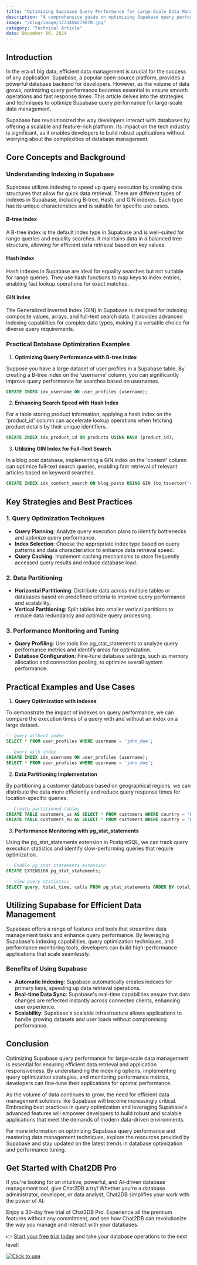 ```yaml
---
title: "Optimizing Supabase Query Performance for Large-Scale Data Management"
description: "A comprehensive guide on optimizing Supabase query performance for managing large-scale data efficiently."
image: "/blog/image/1733456279070.jpg"
category: "Technical Article"
date: December 06, 2024
---
```


## Introduction

In the era of big data, efficient data management is crucial for the success of any application. Supabase, a popular open-source platform, provides a powerful database backend for developers. However, as the volume of data grows, optimizing query performance becomes essential to ensure smooth operations and fast response times. This article delves into the strategies and techniques to optimize Supabase query performance for large-scale data management.

Supabase has revolutionized the way developers interact with databases by offering a scalable and feature-rich platform. Its impact on the tech industry is significant, as it enables developers to build robust applications without worrying about the complexities of database management.

## Core Concepts and Background

### Understanding Indexing in Supabase

Supabase utilizes indexing to speed up query execution by creating data structures that allow for quick data retrieval. There are different types of indexes in Supabase, including B-tree, Hash, and GIN indexes. Each type has its unique characteristics and is suitable for specific use cases.

#### B-tree Index

A B-tree index is the default index type in Supabase and is well-suited for range queries and equality searches. It maintains data in a balanced tree structure, allowing for efficient data retrieval based on key values.

#### Hash Index

Hash indexes in Supabase are ideal for equality searches but not suitable for range queries. They use hash functions to map keys to index entries, enabling fast lookup operations for exact matches.

#### GIN Index

The Generalized Inverted Index (GIN) in Supabase is designed for indexing composite values, arrays, and full-text search data. It provides advanced indexing capabilities for complex data types, making it a versatile choice for diverse query requirements.

### Practical Database Optimization Examples

1. **Optimizing Query Performance with B-tree Index**

Suppose you have a large dataset of user profiles in a Supabase table. By creating a B-tree index on the 'username' column, you can significantly improve query performance for searches based on usernames.

```sql
CREATE INDEX idx_username ON user_profiles (username);
```

2. **Enhancing Search Speed with Hash Index**

For a table storing product information, applying a hash index on the 'product_id' column can accelerate lookup operations when fetching product details by their unique identifiers.

```sql
CREATE INDEX idx_product_id ON products USING HASH (product_id);
```

3. **Utilizing GIN Index for Full-Text Search**

In a blog post database, implementing a GIN index on the 'content' column can optimize full-text search queries, enabling fast retrieval of relevant articles based on keyword searches.

```sql
CREATE INDEX idx_content_search ON blog_posts USING GIN (to_tsvector('english', content));
```

## Key Strategies and Best Practices

### 1. Query Optimization Techniques

- **Query Planning**: Analyze query execution plans to identify bottlenecks and optimize query performance.
- **Index Selection**: Choose the appropriate index type based on query patterns and data characteristics to enhance data retrieval speed.
- **Query Caching**: Implement caching mechanisms to store frequently accessed query results and reduce database load.

### 2. Data Partitioning

- **Horizontal Partitioning**: Distribute data across multiple tables or databases based on predefined criteria to improve query performance and scalability.
- **Vertical Partitioning**: Split tables into smaller vertical partitions to reduce data redundancy and optimize query processing.

### 3. Performance Monitoring and Tuning

- **Query Profiling**: Use tools like pg_stat_statements to analyze query performance metrics and identify areas for optimization.
- **Database Configuration**: Fine-tune database settings, such as memory allocation and connection pooling, to optimize overall system performance.

## Practical Examples and Use Cases

1. **Query Optimization with Indexes**

To demonstrate the impact of indexes on query performance, we can compare the execution times of a query with and without an index on a large dataset.

```sql
-- Query without index
SELECT * FROM user_profiles WHERE username = 'john_doe';

-- Query with index
CREATE INDEX idx_username ON user_profiles (username);
SELECT * FROM user_profiles WHERE username = 'john_doe';
```

2. **Data Partitioning Implementation**

By partitioning a customer database based on geographical regions, we can distribute the data more efficiently and reduce query response times for location-specific queries.

```sql
-- Create partitioned tables
CREATE TABLE customers_us AS SELECT * FROM customers WHERE country = 'US';
CREATE TABLE customers_eu AS SELECT * FROM customers WHERE country = 'EU';
```

3. **Performance Monitoring with pg_stat_statements**

Using the pg_stat_statements extension in PostgreSQL, we can track query execution statistics and identify slow-performing queries that require optimization.

```sql
-- Enable pg_stat_statements extension
CREATE EXTENSION pg_stat_statements;

-- View query statistics
SELECT query, total_time, calls FROM pg_stat_statements ORDER BY total_time DESC;
```

## Utilizing Supabase for Efficient Data Management

Supabase offers a range of features and tools that streamline data management tasks and enhance query performance. By leveraging Supabase's indexing capabilities, query optimization techniques, and performance monitoring tools, developers can build high-performance applications that scale seamlessly.

### Benefits of Using Supabase

- **Automatic Indexing**: Supabase automatically creates indexes for primary keys, speeding up data retrieval operations.
- **Real-time Data Sync**: Supabase's real-time capabilities ensure that data changes are reflected instantly across connected clients, enhancing user experience.
- **Scalability**: Supabase's scalable infrastructure allows applications to handle growing datasets and user loads without compromising performance.

## Conclusion

Optimizing Supabase query performance for large-scale data management is essential for ensuring efficient data retrieval and application responsiveness. By understanding the indexing options, implementing query optimization strategies, and monitoring performance metrics, developers can fine-tune their applications for optimal performance.

As the volume of data continues to grow, the need for efficient data management solutions like Supabase will become increasingly critical. Embracing best practices in query optimization and leveraging Supabase's advanced features will empower developers to build robust and scalable applications that meet the demands of modern data-driven environments.

For more information on optimizing Supabase query performance and mastering data management techniques, explore the resources provided by Supabase and stay updated on the latest trends in database optimization and performance tuning.

## Get Started with Chat2DB Pro

If you're looking for an intuitive, powerful, and AI-driven database management tool, give Chat2DB a try! Whether you're a database administrator, developer, or data analyst, Chat2DB simplifies your work with the power of AI.

Enjoy a 30-day free trial of Chat2DB Pro. Experience all the premium features without any commitment, and see how Chat2DB can revolutionize the way you manage and interact with your databases.

👉 [Start your free trial today](https://chat2db.ai/pricing) and take your database operations to the next level!


[![Click to use](/image/blog/bg/chat2db.jpg)](https://chat2db.ai/)
